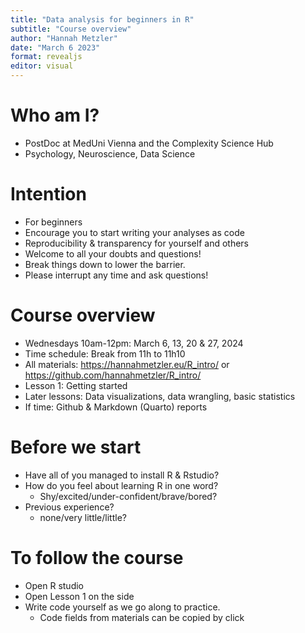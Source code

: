 ```yaml
---
title: "Data analysis for beginners in R"
subtitle: "Course overview"
author: "Hannah Metzler"
date: "March 6 2023"
format: revealjs
editor: visual
---
```


# Who am I?

-   PostDoc at MedUni Vienna and the Complexity Science Hub
-   Psychology, Neuroscience, Data Science

# Intention

-   For beginners
-   Encourage you to start writing your analyses as code
-   Reproducibility & transparency for yourself and others
-   Welcome to all your doubts and questions!
-   Break things down to lower the barrier.
-   Please interrupt any time and ask questions!

# Course overview

-   Wednesdays 10am-12pm: March 6, 13, 20 & 27, 2024
-   Time schedule: Break from 11h to 11h10
-   All materials: <https://hannahmetzler.eu/R_intro/> or <https://github.com/hannahmetzler/R_intro/>
-   Lesson 1: Getting started
-   Later lessons: Data visualizations, data wrangling, basic statistics
-   If time: Github & Markdown (Quarto) reports

# Before we start

-   Have all of you managed to install R & Rstudio?
-   How do you feel about learning R in one word?
    -   Shy/excited/under-confident/brave/bored?
-   Previous experience?
    -   none/very little/little?

# To follow the course

-   Open R studio
-   Open Lesson 1 on the side
-   Write code yourself as we go along to practice.
    -   Code fields from materials can be copied by click
